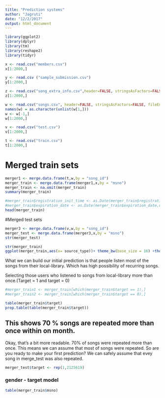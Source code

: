 ```yaml
---
title: "Prediction systems"
author: "Jagruti"
date: "12/2/2017"
output: html_document
---
```


```r
library(ggplot2)
library(dplyr)
library(tm)
library(reshape2)
library(tidyr)
```

```r
x <- read.csv("members.csv")
x[1:2000,]
```

```r
y <- read.csv ("sample_submission.csv")
y[1:2000,]
```


```r
z <- read.csv("song_extra_info.csv",header=FALSE, stringsAsFactors=FALSE, fileEncoding="latin1")
z[1:2000,]
```

```r
w <- read.csv("songs.csv", header=FALSE, stringsAsFactors=FALSE, fileEncoding="latin1")
names(w) = as.character(unlist(w[1,]))
w <- w[-1,]
w[1:2000,]
```

```r
v <- read.csv("test.csv")
v[1:2000,]
```

```r
t <- read.csv("train.csv")
t[1:2000,]
```

# Merged train sets
```r
merger1 <- merge.data.frame(t,w,by = "song_id")
merger_train <- merge.data.frame(merger1,x,by = "msno")
merger_train <- na.omit(merger_train)
summary(merger_train)
```
```r
#merger_train$registration_init_time <- as.Date(merger_train$registration_init_time,origin = "1970-01-01")
#merger_train$expiration_date <- as.Date(merger_train$expiration_date,origin = "1970-01-01")
head(merger_train)
```

#Merged test sets
```r
merger3 <- merge.data.frame(v,w,by = "song_id")
merger_test <- merge.data.frame(merger3,x,by = "msno")
str(merger_test)
```

```r
str(merger_train)
ggplot(merger_train,aes(x= source_type))+ theme_bw(base_size = 16) +theme(axis.text.x=element_text(angle=90,hjust=1)) + geom_bar()
```

What we can build our initial prediction is that people listen most of the songs from their local-library. Which has high possibility of recurring songs.

Selecting those users who listened to songs from local-library more than once.(Target = 1 and target = 0)

```r
#merger_train1 <- merger_train[which(merger_train$target == 1),]
#merger_train2 <- merger_train[which(merger_train$target == 0),]

table(merger_train$target)
prop.table(table(merger_train$target))

```
## This shows 70 % songs are repeated more than once within on month.


Okay, that’s a bit more readable. 70% of songs were repeated more than once. This means we can assume that most of songs were repeated. So are you ready to make your first prediction? We can safely assume that evey song in merge_test was also repeated.

```r
merger_test$target <- rep(1,2125619)
```

### gender - target model

```r
table(merger_train$msno)
```






















